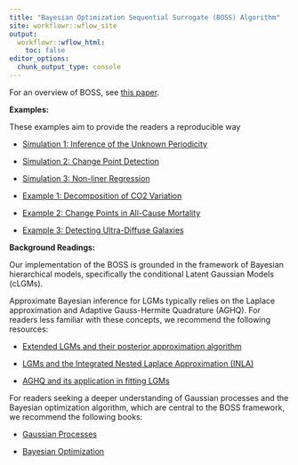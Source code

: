 ```yaml
---
title: "Bayesian Optimization Sequential Surrogate (BOSS) Algorithm"
site: workflowr::wflow_site
output:
  workflowr::wflow_html:
    toc: false
editor_options:
  chunk_output_type: console
---
```


For an overview of BOSS, see [this paper](https://arxiv.org/abs/2403.12250).

**Examples:**

These examples aim to provide the readers a reproducible way

+ [Simulation 1: Inference of the Unknown Periodicity](sim1.html)

+ [Simulation 2: Change Point Detection](sim2.html)

+ [Simulation 3: Non-liner Regression](sim3.html)

+ [Example 1: Decomposition of CO2 Variation](co2.html)

+ [Example 2: Change Points in All-Cause Mortality](mortality.html)

+ [Example 3: Detecting Ultra-Diffuse Galaxies](UDG.html)

**Background Readings:**

Our implementation of the BOSS is grounded in the framework of Bayesian hierarchical models, specifically the conditional Latent Gaussian Models (cLGMs). 

Approximate Bayesian inference for LGMs typically relies on the Laplace approximation and Adaptive Gauss-Hermite Quadrature (AGHQ). For readers less familiar with these concepts, we recommend the following resources:

+ [Extended LGMs and their posterior approximation algorithm](https://www.tandfonline.com/doi/full/10.1080/10618600.2022.2099403?casa_token=ft2At-UOBTIAAAAA%3Ab1e5AGFyefDSdwFHE2r9Q7Mcpv-npuWnGIH1LwyGzYdhs9DjHwcq32JBbILmz_ukn7pgWtVa7lAytg)

+ [LGMs and the Integrated Nested Laplace Approximation (INLA)](https://academic.oup.com/jrsssb/article/71/2/319/7092907?login=false)

+ [AGHQ and its application in fitting LGMs
](https://www.tandfonline.com/doi/full/10.1080/01621459.2022.2141635)


For readers seeking a deeper understanding of Gaussian processes and the Bayesian optimization algorithm, which are central to the BOSS framework, we recommend the following books:

+ [Gaussian Processes](https://gaussianprocess.org/gpml/)

+ [Bayesian Optimization](https://bayesoptbook.com/)

